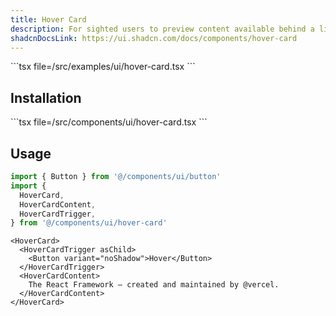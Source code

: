 ```yaml
---
title: Hover Card
description: For sighted users to preview content available behind a link.
shadcnDocsLink: https://ui.shadcn.com/docs/components/hover-card
---
```


<ComponentPreview component="hover-card">
  ```tsx file=<rootDir>/src/examples/ui/hover-card.tsx
  ```
</ComponentPreview>

## Installation

<Installation component="hover-card">
  ```tsx file=<rootDir>/src/components/ui/hover-card.tsx
  ```
</Installation>

## Usage

```ts
import { Button } from '@/components/ui/button'
import {
  HoverCard,
  HoverCardContent,
  HoverCardTrigger,
} from '@/components/ui/hover-card'
```

```tsx
<HoverCard>
  <HoverCardTrigger asChild>
    <Button variant="noShadow">Hover</Button>
  </HoverCardTrigger>
  <HoverCardContent>
    The React Framework – created and maintained by @vercel.
  </HoverCardContent>
</HoverCard>
```